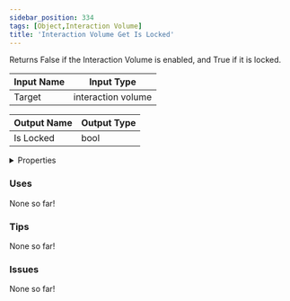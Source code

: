 ```yaml
---
sidebar_position: 334
tags: [Object,Interaction Volume]
title: 'Interaction Volume Get Is Locked'
---
```


Returns False if the Interaction Volume is enabled, and True if it is locked.




<EsbSvg />

| Input Name | Input Type |
|-----------|-----------|
| Target | interaction volume |

| Output Name | Output Type |
|-----------|-----------|
| Is Locked | bool |


<details>
  <summary>Properties</summary>
  <div>
    <div>
    <table>
      <thead>
        <tr>
          <th>Is beta required?</th>
          <th>❌</th>
        </tr>
        <tr>
          <th>Is this chip a trolling risk?</th>
          <th>❌</th>
        </tr>
        <tr>
          <th>Is this chip a role assignment risk?</th>
          <th>❌</th>
        </tr>
        <tr>
          <th>Chip UUID</th>
          <th>c536089c-e2c3-4a6a-a4fa-aba8dca6b810</th>
        </tr>
      </thead>
    </table>
    </div>
  </div>
</details>

### Uses

None so far!

### Tips

None so far!

### Issues

None so far!